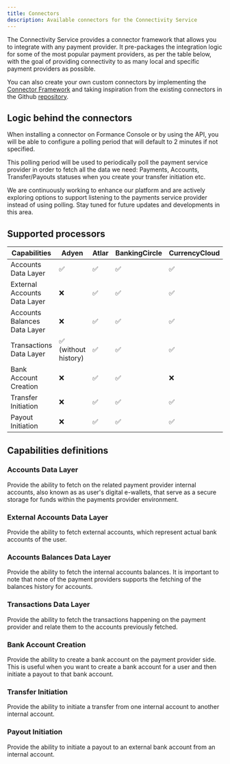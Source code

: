 ```yaml
---
title: Connectors
description: Available connectors for the Connectivity Service
---
```


The Connectivity Service provides a connector framework that allows you to integrate
with any payment provider. It pre-packages the integration logic for some of
the most popular payment providers, as per the table below, with the goal of
providing connectivity to as many local and specific payment providers as
possible.

You can also create your own custom connectors by implementing the
[Connector Framework](./framework.mdx) and taking inspiration
from the existing connectors in the Github
[repository](https://github.com/formancehq/stack/tree/main/components/payments/cmd/connectors/internal/connectors).

## Logic behind the connectors

When installing a connector on Formance Console or by using the API, you will be
able to configure a polling period that will default to 2 minutes if not
specified.

This polling period will be used to periodically poll the payment service
provider in order to fetch all the data we need: Payments, Accounts,
Transfer/Payouts statuses when you create your transfer initiation etc.

We are continuously working to enhance our platform and are actively exploring
options to support listening to the payments service provider instead of using
polling. Stay tuned for future updates and developments in this area.

## Supported processors

| Capabilities                 | Adyen                | Atlar | BankingCircle | CurrencyCloud | Mangopay | Modulr | Moneycorp | Stripe | Wise | Generic |
| ---------------------------- | -------------------- | ----- | ------------- | ------------- | -------- | ------ | --------- | ------ | ---- | ------- |
| Accounts Data Layer          | ✅                   | ✅     | ✅            | ✅            | ✅        | ✅     | ✅        | ✅     | ✅    | ✅      |
| External Accounts Data Layer | ❌                   | ✅     | ✅            | ✅            | ✅        | ✅     | ✅        | ✅     | ✅    | ✅      |
| Accounts Balances Data Layer | ❌                   | ✅     | ✅            | ✅            | ✅        | ✅     | ✅        | ✅     | ✅    | ✅      |
| Transactions Data Layer      | ✅ (without history) | ✅     | ✅            | ✅            | ✅        | ✅     | ✅        | ✅     | ✅    | ✅      |
| Bank Account Creation        | ❌                   | ✅     | ✅            | ❌            | ✅        | ❌     | ❌        | ❌     | ❌    | ❌      |
| Transfer Initiation          | ❌                   | ✅     | ✅            | ✅            | ✅        | ✅     | ✅        | ✅     | ✅    | ❌      |
| Payout Initiation            | ❌                   | ✅     | ✅            | ✅            | ✅        | ✅     | ✅        | ✅     | ✅    | ❌      |

## Capabilities definitions

### Accounts Data Layer

Provide the ability to fetch on the related payment provider internal accounts,
also known as as user's digital e-wallets, that serve as a secure storage for
funds within the payments provider environment.

### External Accounts Data Layer

Provide the ability to fetch external accounts, which represent actual bank
accounts of the user.

### Accounts Balances Data Layer

Provide the ability to fetch the internal accounts balances. It is important to
note that none of the payment providers supports the fetching of the balances
history for accounts.

### Transactions Data Layer

Provide the ability to fetch the transactions happening on the payment provider
and relate them to the accounts previously fetched.

### Bank Account Creation

Provide the ability to create a bank account on the payment provider side. This
is useful when you want to create a bank account for a user and then initiate
a payout to that bank account.

### Transfer Initiation

Provide the ability to initiate a transfer from one internal account to another
internal account.

### Payout Initiation

Provide the ability to initiate a payout to an external bank account from an
internal account.